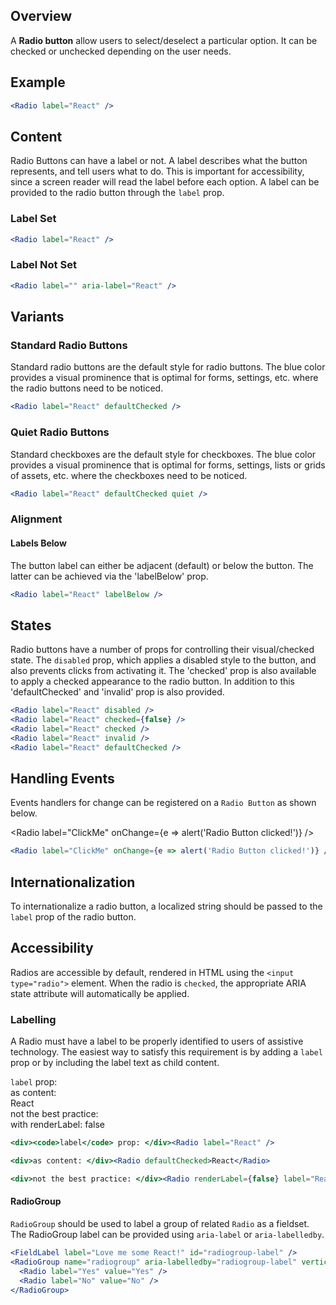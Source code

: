 

## Overview

A **Radio button** allow users to select/deselect a particular option. It can be checked or unchecked depending on the user needs.

## Example

<Radio label="React" />

```jsx
<Radio label="React" />
```

## Content

Radio Buttons can have a label or not. A label describes what the button represents, and tell users what to do. This is important for accessibility, since a screen reader will read the label before each option. A label can be provided to the radio button through the `label` prop.

### Label Set

<Radio label="React" />

```jsx
<Radio label="React" />
```

### Label Not Set

<Radio label="" aria-label="React" />

```jsx
<Radio label="" aria-label="React" />
```

## Variants

### Standard Radio Buttons

Standard radio buttons are the default style for radio buttons. The blue color provides a visual prominence that is optimal for forms, settings, etc. where the radio buttons need to be noticed.

<Radio label="React" defaultChecked />

```jsx
<Radio label="React" defaultChecked />
```

### Quiet Radio Buttons

Standard checkboxes are the default style for checkboxes. The blue color provides a visual prominence that is optimal for forms, settings, lists or grids of assets, etc. where the checkboxes need to be noticed.

<Radio label="React" defaultChecked quiet />

```jsx
<Radio label="React" defaultChecked quiet />
```

### Alignment

#### Labels Below

The button label can either be adjacent (default) or below the button. The latter can be achieved via the 'labelBelow' prop.

<Radio label="React" labelBelow />

```jsx
<Radio label="React" labelBelow />
```

## States

Radio buttons have a number of props for controlling their visual/checked state. The `disabled` prop, which applies a disabled style to the button, and also prevents clicks from activating it. The 'checked' prop is also available to apply a checked appearance to the radio button. In addition to this 'defaultChecked' and 'invalid' prop is also provided.

<Radio label="React" disabled />
<Radio label="React" checked={false} />
<Radio label="React" checked />
<Radio label="React" invalid />
<Radio label="React" defaultChecked />

```jsx
<Radio label="React" disabled />
<Radio label="React" checked={false} />
<Radio label="React" checked />
<Radio label="React" invalid />
<Radio label="React" defaultChecked />
```

## Handling Events

Events handlers for change can be registered on a `Radio Button` as shown below.

<Radio label="ClickMe" onChange={e => alert('Radio Button clicked!')} />

```jsx
<Radio label="ClickMe" onChange={e => alert('Radio Button clicked!')} />
```

## Internationalization

To internationalize a radio button, a localized string should be passed to the `label` prop of the radio button.

## Accessibility

Radios are accessible by default, rendered in HTML using the `<input type="radio">` element. When the radio is `checked`, the appropriate ARIA state attribute will automatically be applied.

### Labelling

A Radio must have a label to be properly identified to users of assistive technology. The easiest way to satisfy this requirement is by adding a `label` prop or by including the label text as child content.

<div><code>label</code> prop: </div><Radio label="React" />

<div>as content: </div><Radio defaultChecked>React</Radio>

<div>not the best practice: </div><Radio renderLabel={false} label="React radio" defaultChecked>with renderLabel: false</Radio>

```jsx
<div><code>label</code> prop: </div><Radio label="React" />

<div>as content: </div><Radio defaultChecked>React</Radio>

<div>not the best practice: </div><Radio renderLabel={false} label="React radio" defaultChecked>with renderLabel: false</Radio>
```

#### RadioGroup

`RadioGroup` should be used to label a group of related `Radio` as a fieldset. The RadioGroup label can be provided using `aria-label` or `aria-labelledby`.

<FieldLabel label="Love me some React!" id="radiogroup-label" />
<RadioGroup name="radiogroup" aria-labelledby="radiogroup-label" vertical>
  <Radio label="Yes" value="Yes" />
  <Radio label="No" value="No" />
</RadioGroup>

```jsx
<FieldLabel label="Love me some React!" id="radiogroup-label" />
<RadioGroup name="radiogroup" aria-labelledby="radiogroup-label" vertical>
  <Radio label="Yes" value="Yes" />
  <Radio label="No" value="No" />
</RadioGroup>
```
